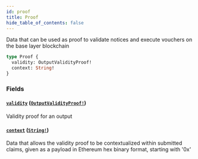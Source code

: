 ```yaml
---
id: proof
title: Proof
hide_table_of_contents: false
---
```



Data that can be used as proof to validate notices and execute vouchers on the base layer blockchain

```graphql
type Proof {
  validity: OutputValidityProof!
  context: String!
}
```


### Fields

#### [`validity`](#) ([`OutputValidityProof!`](/api/graphql/objects/output-validity-proof))

Validity proof for an output


#### [`context`](#) ([`String!`](/api/graphql/scalars/string))

Data that allows the validity proof to be contextualized within submitted claims, given as a payload in Ethereum hex binary format, starting with '0x'




